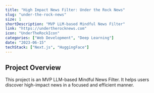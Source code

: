 ```yaml
---
title: "High Impact News Filter: Under the Rock News"
slug: "under-the-rock-news"
size: 1
shortDescription: "MVP LLM-based Mindful News Filter"
link: "https://undertherocknews.com"
icon: "UnderTheRockIcon"
categories: ["Web Development", "Deep Learning"]
date: "2023-06-15"
techStack: ["Next.js", "HuggingFace"]
---
```


## Project Overview
This project is an MVP LLM-based Mindful News Filter.  It helps users discover high-impact news in a focused and efficient manner.